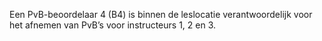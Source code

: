Een PvB-beoordelaar 4 (B4) is binnen de leslocatie verantwoordelijk voor het
afnemen van PvB’s voor instructeurs 1, 2 en 3.
